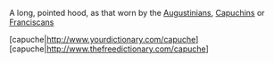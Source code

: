 A long, pointed hood, as that worn by the [[Augustinians]], [[Order of Friars Minor Capuchin|Capuchins]] or [[Franciscans]]

[capuche|http://www.yourdictionary.com/capuche]
[capuche|http://www.thefreedictionary.com/capuche]


{{stub}}